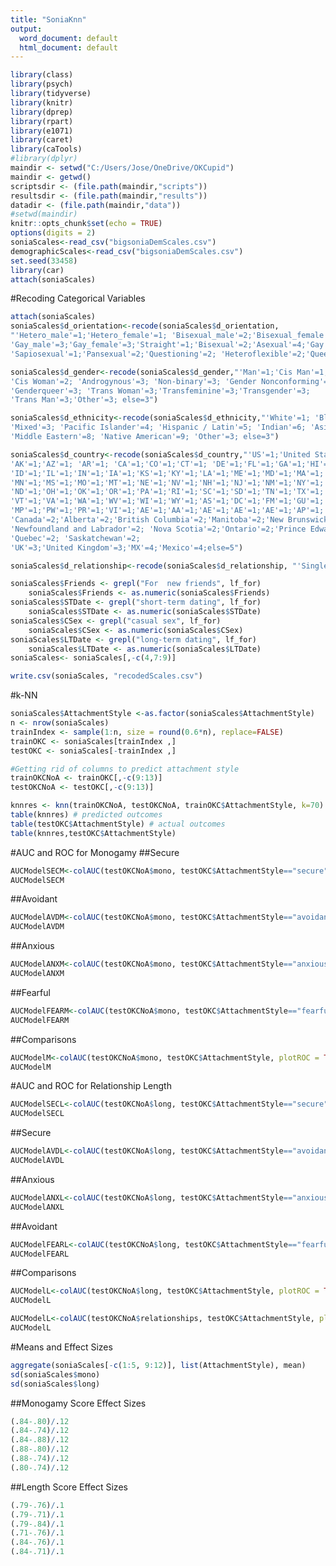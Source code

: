 ---
title: "SoniaKnn"
output:
  word_document: default
  html_document: default
---

```{r setup, include=FALSE}
library(class)
library(psych)
library(tidyverse)
library(knitr)
library(dprep)
library(rpart)
library(e1071)
library(caret)
library(caTools)
#library(dplyr)
maindir <- setwd("C:/Users/Jose/OneDrive/OKCupid")
maindir <- getwd()
scriptsdir <- (file.path(maindir,"scripts"))
resultsdir <- (file.path(maindir,"results"))
datadir <- (file.path(maindir,"data"))
#setwd(maindir)
knitr::opts_chunk$set(echo = TRUE)
options(digits = 2)
soniaScales<-read_csv("bigsoniaDemScales.csv")
demographicScales<-read_csv("bigsoniaDemScales.csv")
set.seed(33458)
library(car)
attach(soniaScales)
```
#Recoding Categorical Variables
```{r}
attach(soniaScales)
soniaScales$d_orientation<-recode(soniaScales$d_orientation, 
"'Hetero_male'=1;'Hetero_female'=1; 'Bisexual_male'=2;'Bisexual_female'=2;
'Gay_male'=3;'Gay_female'=3;'Straight'=1;'Bisexual'=2;'Asexual'=4;'Gay'=3;
'Sapiosexual'=1;'Pansexual'=2;'Questioning'=2; 'Heteroflexible'=2;'Queer'=3; else=4")

soniaScales$d_gender<-recode(soniaScales$d_gender,"'Man'=1;'Cis Man'=1;'Woman'=2;
'Cis Woman'=2; 'Androgynous'=3; 'Non-binary'=3; 'Gender Nonconforming'=3;
'Genderqueer'=3; 'Trans Woman'=3;'Transfeminine'=3;'Transgender'=3;
'Trans Man'=3;'Other'=3; else=3")

soniaScales$d_ethnicity<-recode(soniaScales$d_ethnicity,"'White'=1; 'Black'=2;
'Mixed'=3; 'Pacific Islander'=4; 'Hispanic / Latin'=5; 'Indian'=6; 'Asian'=7; 
'Middle Eastern'=8; 'Native American'=9; 'Other'=3; else=3")

soniaScales$d_country<-recode(soniaScales$d_country,"'US'=1;'United States'=1; 
'AK'=1;'AZ'=1; 'AR'=1; 'CA'=1;'CO'=1;'CT'=1; 'DE'=1;'FL'=1;'GA'=1;'HI'=1;
'ID'=1;'IL'=1;'IN'=1;'IA'=1;'KS'=1;'KY'=1;'LA'=1;'ME'=1;'MD'=1;'MA'=1;'MI'=1;
'MN'=1;'MS'=1;'MO'=1;'MT'=1;'NE'=1;'NV'=1;'NH'=1;'NJ'=1;'NM'=1;'NY'=1;'NC'=1;
'ND'=1;'OH'=1;'OK'=1;'OR'=1;'PA'=1;'RI'=1;'SC'=1;'SD'=1;'TN'=1;'TX'=1;'UT'=1;
'VT'=1;'VA'=1;'WA'=1;'WV'=1;'WI'=1;'WY'=1;'AS'=1;'DC'=1;'FM'=1;'GU'=1;'MH'=1;
'MP'=1;'PW'=1;'PR'=1;'VI'=1;'AE'=1;'AA'=1;'AE'=1;'AE'=1;'AE'=1;'AP'=1;
'Canada'=2;'Alberta'=2;'British Columbia'=2;'Manitoba'=2;'New Brunswick'=2; 
'Newfoundland and Labrador'=2; 'Nova Scotia'=2;'Ontario'=2;'Prince Edward Island'=2;
'Quebec'=2; 'Saskatchewan'=2;
'UK'=3;'United Kingdom'=3;'MX'=4;'Mexico'=4;else=5")

soniaScales$d_relationship<-recode(soniaScales$d_relationship, "'Single'=1; else=2")

soniaScales$Friends <- grepl("For  new friends", lf_for) 
    soniaScales$Friends <- as.numeric(soniaScales$Friends)
soniaScales$STDate <- grepl("short-term dating", lf_for) 
    soniaScales$STDate <- as.numeric(soniaScales$STDate)
soniaScales$CSex <- grepl("casual sex", lf_for) 
    soniaScales$CSex <- as.numeric(soniaScales$CSex)
soniaScales$LTDate <- grepl("long-term dating", lf_for) 
    soniaScales$LTDate <- as.numeric(soniaScales$LTDate)
soniaScales<- soniaScales[,-c(4,7:9)]

write.csv(soniaScales, "recodedScales.csv")
```
#k-NN
```{r}
soniaScales$AttachmentStyle <-as.factor(soniaScales$AttachmentStyle)
n <- nrow(soniaScales)
trainIndex <- sample(1:n, size = round(0.6*n), replace=FALSE)
trainOKC <- soniaScales[trainIndex ,]
testOKC <- soniaScales[-trainIndex ,]
```

```{r}
#Getting rid of columns to predict attachment style
trainOKCNoA <- trainOKC[,-c(9:13)]
testOKCNoA <- testOKC[,-c(9:13)]
```

```{r}
knnres <- knn(trainOKCNoA, testOKCNoA, trainOKC$AttachmentStyle, k=70)
table(knnres) # predicted outcomes
table(testOKC$AttachmentStyle) # actual outcomes
table(knnres,testOKC$AttachmentStyle)

```
#AUC and ROC for Monogamy
##Secure
```{r}
AUCModelSECM<-colAUC(testOKCNoA$mono, testOKC$AttachmentStyle=="secure", plotROC = TRUE)
AUCModelSECM
```
##Avoidant
```{r}
AUCModelAVDM<-colAUC(testOKCNoA$mono, testOKC$AttachmentStyle=="avoidant", plotROC = TRUE)
AUCModelAVDM
```
##Anxious
```{r}
AUCModelANXM<-colAUC(testOKCNoA$mono, testOKC$AttachmentStyle=="anxious", plotROC = TRUE)
AUCModelANXM
```
##Fearful
```{r}
AUCModelFEARM<-colAUC(testOKCNoA$mono, testOKC$AttachmentStyle=="fearful", plotROC = TRUE)
AUCModelFEARM
```
##Comparisons
```{r}
AUCModelM<-colAUC(testOKCNoA$mono, testOKC$AttachmentStyle, plotROC = TRUE)
AUCModelM
```
#AUC and ROC for Relationship Length
```{r}
AUCModelSECL<-colAUC(testOKCNoA$long, testOKC$AttachmentStyle=="secure", plotROC = TRUE)
AUCModelSECL
```
##Secure
```{r}
AUCModelAVDL<-colAUC(testOKCNoA$long, testOKC$AttachmentStyle=="avoidant", plotROC = TRUE)
AUCModelAVDL
```
##Anxious
```{r}
AUCModelANXL<-colAUC(testOKCNoA$long, testOKC$AttachmentStyle=="anxious", plotROC = TRUE)
AUCModelANXL
```
##Avoidant
```{r}
AUCModelFEARL<-colAUC(testOKCNoA$long, testOKC$AttachmentStyle=="fearful", plotROC = TRUE)
AUCModelFEARL

```
##Comparisons
```{r}
AUCModelL<-colAUC(testOKCNoA$long, testOKC$AttachmentStyle, plotROC = TRUE)
AUCModelL 
```

```{r}
AUCModelL<-colAUC(testOKCNoA$relationships, testOKC$AttachmentStyle, plotROC = TRUE)
AUCModelL 
```

#Means and Effect Sizes
```{r}
aggregate(soniaScales[-c(1:5, 9:12)], list(AttachmentStyle), mean)
sd(soniaScales$mono)
sd(soniaScales$long)
```
##Monogamy Score Effect Sizes
```{r}
(.84-.80)/.12
(.84-.74)/.12
(.84-.88)/.12
(.88-.80)/.12
(.88-.74)/.12
(.80-.74)/.12
```
##Length Score Effect Sizes
```{r}
(.79-.76)/.1
(.79-.71)/.1
(.79-.84)/.1
(.71-.76)/.1
(.84-.76)/.1
(.84-.71)/.1
````
